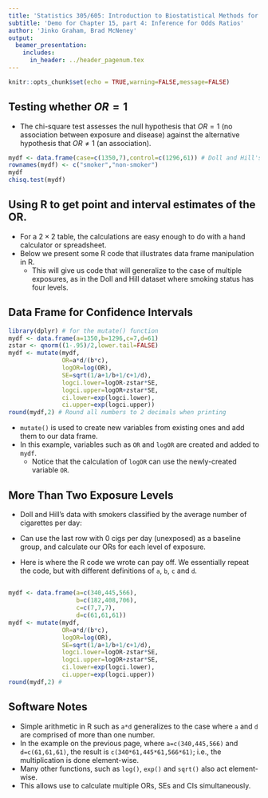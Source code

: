 ```yaml
---
title: 'Statistics 305/605: Introduction to Biostatistical Methods for Health Sciences'
subtitle: 'Demo for Chapter 15, part 4: Inference for Odds Ratios'
author: 'Jinko Graham, Brad McNeney'
output: 
  beamer_presentation:
    includes:
      in_header: ../header_pagenum.tex
---
```


```r
knitr::opts_chunk$set(echo = TRUE,warning=FALSE,message=FALSE)
```

## Testing whether $OR=1$

* The chi-square test assesses the null hypothesis
that $OR=1$ (no association between exposure and disease)
against the alternative hypothesis that $OR\not=1$ (an association). 

\scriptsize

```r
mydf <- data.frame(case=c(1350,7),control=c(1296,61)) # Doll and Hill's data
rownames(mydf) <- c("smoker","non-smoker")
mydf
chisq.test(mydf)
```

## Using R to get point and interval estimates of the OR. 


* For a $2\times 2$ table, the calculations are easy enough
to do with a hand calculator or spreadsheet.
* Below we present some R code that illustrates
data frame manipulation in R.
    + This will give us code 
    that will generalize to the case of multiple exposures,
    as in the Doll and Hill dataset where smoking status
    has four levels.
    
## Data Frame for Confidence Intervals

\scriptsize
 
```r
library(dplyr) # for the mutate() function
mydf <- data.frame(a=1350,b=1296,c=7,d=61)
zstar <- qnorm((1-.95)/2,lower.tail=FALSE)
mydf <- mutate(mydf,
               OR=a*d/(b*c),
               logOR=log(OR),
               SE=sqrt(1/a+1/b+1/c+1/d),
               logci.lower=logOR-zstar*SE,
               logci.upper=logOR+zstar*SE,
               ci.lower=exp(logci.lower),
               ci.upper=exp(logci.upper))
round(mydf,2) # Round all numbers to 2 decimals when printing
```

\normalsize

* `mutate()` is used to create new variables from existing ones
and add them to our data frame.
* In this example, variables such as `OR` and `logOR`
are created and added to `mydf`.
    + Notice that the calculation of `logOR` can use
    the newly-created variable `OR`.


## More Than Two Exposure Levels

* Doll and Hill's data with smokers classified by the average number
of cigarettes per day:
\begin{center}
\begin{tabular}{llcc} 
 & &  case & control \\ \hline
Number of   & 25+    & 340 & 182  \\
cigarettes  & 15-24  & 445 & 408  \\ 
per day     & 1-14    & 565 & 706  \\ 
            & 0      & 7 & 61  \\ \hline
\end{tabular}
\end{center}
* Can use the last row with 0 cigs per day (unexposed) as a baseline group, and calculate our ORs for 
each level of exposure. 

* Here is where the R code we wrote can pay off. We 
essentially repeat the code, but with different
definitions of `a`, `b`, `c` and `d`.

##

\scriptsize

```r
mydf <- data.frame(a=c(340,445,566),
                   b=c(182,408,706),
                   c=c(7,7,7),
                   d=c(61,61,61))
mydf <- mutate(mydf,
               OR=a*d/(b*c),
               logOR=log(OR),
               SE=sqrt(1/a+1/b+1/c+1/d),
               logci.lower=logOR-zstar*SE,
               logci.upper=logOR+zstar*SE,
               ci.lower=exp(logci.lower),
               ci.upper=exp(logci.upper))
round(mydf,2) # 
```

## Software Notes

* Simple arithmetic in R such as `a*d` generalizes to the case where
`a` and `d` are comprised of more than one number.
* In the example on the previous page, where
`a=c(340,445,566)` and `d=c(61,61,61)`, the result
is `c(340*61,445*61,566*61)`; i.e., the multiplication
is done element-wise.
* Many other functions, such as `log()`, `exp()` and `sqrt()` also
act element-wise.
* This allows use to calculate multiple ORs, SEs and CIs
simultaneously.